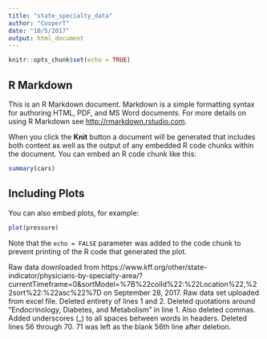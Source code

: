 ```yaml
---
title: "state_specialty_data"
author: "CooperT"
date: "10/5/2017"
output: html_document
---
```


```r
knitr::opts_chunk$set(echo = TRUE)
```

## R Markdown

This is an R Markdown document. Markdown is a simple formatting syntax for authoring HTML, PDF, and MS Word documents. For more details on using R Markdown see <http://rmarkdown.rstudio.com>.

When you click the **Knit** button a document will be generated that includes both content as well as the output of any embedded R code chunks within the document. You can embed an R code chunk like this:

```r
summary(cars)
```

## Including Plots

You can also embed plots, for example:

```r
plot(pressure)
```

Note that the `echo = FALSE` parameter was added to the code chunk to prevent printing of the R code that generated the plot.

Raw data downloaded from https://www.kff.org/other/state-indicator/physicians-by-specialty-area/?currentTimeframe=0&sortModel=%7B%22colId%22:%22Location%22,%22sort%22:%22asc%22%7D on September 28, 2017.
Raw data set uploaded from excel file.
Deleted entirety of lines 1 and 2.
Deleted quotations around "Endocrinology, Diabetes, and Metabolism" in line 1. Also deleted commas.
Added underscores (_) to all spaces between words in headers.
Deleted lines 56 through 70. 71 was left as the blank 56th line after deletion.
